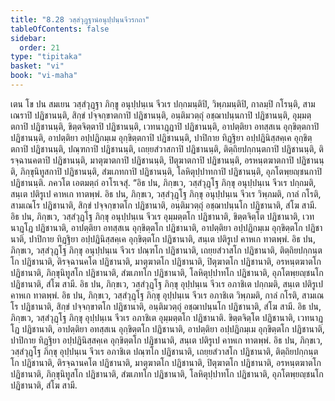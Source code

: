 ```yaml
---
title: "8.28 วสฺสํวุฏฺฐานํอนุปฺปนฺนจีวรกถา"
tableOfContents: false
sidebar:
  order: 21
type: "tipitaka"
basket: "vi"
book: "vi-maha"
---
```



<DynamicBreadcrumb />

<Division number="373" book="vi-maha">

<Paragraph number="1721" book="vi-maha">
เตน โข ปน สมเยน วสฺสํวุฏฺฐา ภิกฺขู อนุปฺปนฺเน จีวเร ปกฺกมนฺติปิ, วิพฺภมนฺติปิ, กาลมฺปิ กโรนฺติ, สามเณราปิ ปฏิชานนฺติ, สิกฺขํ ปจฺจกฺขาตกาปิ ปฏิชานนฺติ, อนฺติมวตฺถุํ อชฺฌาปนฺนกาปิ ปฏิชานนฺติ, อุมฺมตฺตกาปิ ปฏิชานนฺติ, ขิตฺตจิตฺตาปิ ปฏิชานนฺติ, เวทนาฏฺฏาปิ ปฏิชานนฺติ, อาปตฺติยา อทสฺสเน อุกฺขิตฺตกาปิ ปฏิชานนฺติ, อาปตฺติยา อปฺปฏิกมฺเม อุกฺขิตฺตกาปิ ปฏิชานนฺติ, ปาปิกาย ทิฏฺฐิยา อปฺปฏินิสฺสคฺเค อุกฺขิตฺตกาปิ ปฏิชานนฺติ, ปณฺฑกาปิ ปฏิชานนฺติ, เถยฺยสํวาสกาปิ ปฏิชานนฺติ, ติตฺถิยปกฺกนฺตกาปิ ปฏิชานนฺติ, ติรจฺฉานคตาปิ ปฏิชานนฺติ, มาตุฆาตกาปิ ปฏิชานนฺติ, ปิตุฆาตกาปิ ปฏิชานนฺติ, อรหนฺตฆาตกาปิ ปฏิชานนฺติ, ภิกฺขุนิทูสกาปิ ปฏิชานนฺติ, สํฆเภทกาปิ ปฏิชานนฺติ, โลหิตุปฺปาทกาปิ ปฏิชานนฺติ, อุภโตพฺยญฺชนกาปิ ปฏิชานนฺติ. ภควโต เอตมตฺถํ อาโรเจสุํ.
</Paragraph>

</Division>
<Division number="374" book="vi-maha">

<Paragraph number="1722" book="vi-maha">
“อิธ ปน, ภิกฺขเว, วสฺสํวุฏฺโฐ ภิกฺขุ อนุปฺปนฺเน จีวเร ปกฺกมติ, สนฺเต ปติรูเป คาหเก ทาตพฺพํ.
</Paragraph>

<Paragraph number="1723" book="vi-maha">
อิธ ปน, ภิกฺขเว, วสฺสํวุฏฺโฐ ภิกฺขุ อนุปฺปนฺเน จีวเร วิพฺภมติ, กาลํ กโรติ, สามเณโร ปฏิชานาติ, สิกฺขํ ปจฺจกฺขาตโก ปฏิชานาติ, อนฺติมวตฺถุํ อชฺฌาปนฺนโก ปฏิชานาติ, สํโฆ สามี.
</Paragraph>

<Paragraph number="1724" book="vi-maha">
อิธ ปน, ภิกฺขเว, วสฺสํวุฏฺโฐ ภิกฺขุ อนุปฺปนฺเน จีวเร อุมฺมตฺตโก ปฏิชานาติ, ขิตฺตจิตฺโต ปฏิชานาติ, เวทนาฏฺโฏ ปฏิชานาติ, อาปตฺติยา อทสฺสเน อุกฺขิตฺตโก ปฏิชานาติ, อาปตฺติยา อปฺปฏิกมฺเม อุกฺขิตฺตโก ปฏิชานาติ, ปาปิกาย ทิฏฺฐิยา อปฺปฏินิสฺสคฺเค อุกฺขิตฺตโก ปฏิชานาติ, สนฺเต ปติรูเป คาหเก ทาตพฺพํ.
</Paragraph>

<Paragraph number="1725" book="vi-maha">
อิธ ปน, ภิกฺขเว, วสฺสํวุฏฺโฐ ภิกฺขุ อนุปฺปนฺเน จีวเร ปณฺฑโก ปฏิชานาติ, เถยฺยสํวาสโก ปฏิชานาติ, ติตฺถิยปกฺกนฺตโก ปฏิชานาติ, ติรจฺฉานคโต ปฏิชานาติ, มาตุฆาตโก ปฏิชานาติ, ปิตุฆาตโก ปฏิชานาติ, อรหนฺตฆาตโก ปฏิชานาติ, ภิกฺขุนิทูสโก ปฏิชานาติ, สํฆเภทโก ปฏิชานาติ, โลหิตุปฺปาทโก ปฏิชานาติ, อุภโตพฺยญฺชนโก ปฏิชานาติ, สํโฆ สามี.
</Paragraph>

</Division>
<Division number="375" book="vi-maha">

<Paragraph number="1726" book="vi-maha">
อิธ ปน, ภิกฺขเว, วสฺสํวุฏฺโฐ ภิกฺขุ อุปฺปนฺเน จีวเร อภาชิเต ปกฺกมติ, สนฺเต ปติรูเป คาหเก ทาตพฺพํ.
</Paragraph>

<Paragraph number="1727" book="vi-maha">
อิธ ปน, ภิกฺขเว, วสฺสํวุฏฺโฐ ภิกฺขุ อุปฺปนฺเน จีวเร อภาชิเต วิพฺภมติ, กาลํ กโรติ, สามเณโร ปฏิชานาติ, สิกฺขํ ปจฺจกฺขาตโก ปฏิชานาติ, อนฺติมวตฺถุํ อชฺฌาปนฺนโก ปฏิชานาติ, สํโฆ สามี.
</Paragraph>

<Paragraph number="1728" book="vi-maha">
อิธ ปน, ภิกฺขเว, วสฺสํวุฏฺโฐ ภิกฺขุ อุปฺปนฺเน จีวเร อภาชิเต อุมฺมตฺตโก ปฏิชานาติ. ขิตฺตจิตฺโต ปฏิชานาติ, เวทนาฏฺโฏ ปฏิชานาติ, อาปตฺติยา อทสฺสเน อุกฺขิตฺตโก ปฏิชานาติ, อาปตฺติยา อปฺปฏิกมฺเม อุกฺขิตฺตโก ปฏิชานาติ, ปาปิกาย ทิฏฺฐิยา อปฺปฏินิสฺสคฺเค อุกฺขิตฺตโก ปฏิชานาติ, สนฺเต ปติรูเป คาหเก ทาตพฺพํ.
</Paragraph>

<Paragraph number="1729" book="vi-maha">
อิธ ปน, ภิกฺขเว, วสฺสํวุฏฺโฐ ภิกฺขุ อุปฺปนฺเน จีวเร อภาชิเต ปณฺฑโก ปฏิชานาติ, เถยฺยสํวาสโก ปฏิชานาติ, ติตฺถิยปกฺกนฺตโก ปฏิชานาติ, ติรจฺฉานคโต ปฏิชานาติ, มาตุฆาตโก ปฏิชานาติ, ปิตุฆาตโก ปฏิชานาติ, อรหนฺตฆาตโก ปฏิชานาติ, ภิกฺขุนิทูสโก ปฏิชานาติ, สํฆเภทโก ปฏิชานาติ, โลหิตุปฺปาทโก ปฏิชานาติ, อุภโตพฺยญฺชนโก ปฏิชานาติ, สํโฆ สามี.
</Paragraph>
</Division>